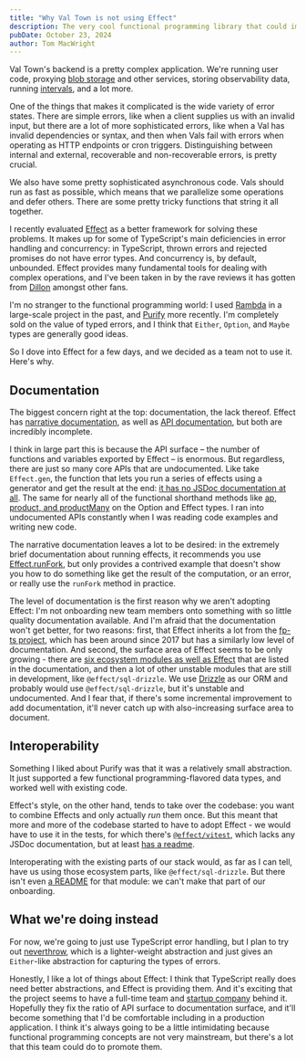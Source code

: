 ```yaml
---
title: "Why Val Town is not using Effect"
description: The very cool functional programming library that could improve our codebase but is too much for our onboarding
pubDate: October 23, 2024
author: Tom MacWright
---
```


Val Town's backend is a pretty complex application. We're running user code, proxying [blob storage](https://docs.val.town/std/blob/) and other services, storing observability data, running [intervals](https://docs.val.town/types/cron/), and a lot more.

One of the things that makes it complicated is the wide variety of error states. There are simple errors, like when a client supplies us with an invalid input, but there are a lot of more sophisticated errors, like when a Val has invalid dependencies or syntax, and then when Vals fail with errors when operating as HTTP endpoints or cron triggers. Distinguishing between internal and external, recoverable and non-recoverable errors, is pretty crucial.

We also have some pretty sophisticated asynchronous code. Vals should run as fast as possible, which means that we parallelize some operations and defer others. There are some pretty tricky functions that string it all together.

I recently evaluated [Effect](https://effect.website/) as a better framework for solving these problems. It makes up for some of TypeScript's main deficiencies in error handling and concurrency: in TypeScript, thrown errors and rejected promises do not have error types. And concurrency is, by default, unbounded. Effect provides many fundamental tools for dealing with complex operations, and I've been taken in by the rave reviews it has gotten from [Dillon](https://x.com/dillon_mulroy) amongst other fans.

I'm no stranger to the functional programming world: I used [Rambda](https://ramdajs.com/) in a large-scale project in the past, and [Purify](https://github.com/gigobyte/purify) more recently. I'm completely sold on the value of typed errors, and I think that `Either`, `Option`, and `Maybe` types are generally good ideas.

So I dove into Effect for a few days, and we decided as a team not to use it. Here's why.

## Documentation

The biggest concern right at the top: documentation, the lack thereof. Effect has [narrative documentation](https://effect.website/docs/quickstart), as well as [API documentation](https://effect-ts.github.io/effect/docs/effect), but both are incredibly incomplete.

I think in large part this is because the API surface – the number of functions and variables exported by Effect – is enormous. But regardless, there are just so many core APIs that are undocumented. Like take `Effect.gen`, the function that lets you run a series of effects using a generator and get the result at the end: [it has no JSDoc documentation at all](https://effect-ts.github.io/effect/effect/Either.ts.html#gen). The same for nearly all of the functional shorthand methods like [ap, product, and productMany](https://effect-ts.github.io/effect/effect/Option.ts.html#ap) on the Option and Effect types. I ran into undocumented APIs constantly when I was reading code examples and writing new code.

The narrative documentation leaves a lot to be desired: in the extremely brief documentation about running effects, it recommends you use [Effect.runFork](https://effect.website/docs/guides/essentials/running-effects#runfork), but only provides a contrived example that doesn't show you how to do something like get the result of the computation, or an error, or really use the `runFork` method in practice.

The level of documentation is the first reason why we aren't adopting Effect: I'm not onboarding new team members onto something with so little quality documentation available. And I'm afraid that the documentation won't get better, for two reasons: first, that Effect inherits a lot from the [fp-ts project](https://gcanti.github.io/fp-ts/modules/Either.ts.html), which has been around since 2017 but has a similarly low level of documentation. And second, the surface area of Effect seems to be only growing - there are [six ecosystem modules as well as Effect](https://effect.website/docs/other/api-reference) that are listed in the documentation, and then a lot of other unstable modules that are still in development, like `@effect/sql-drizzle`. We use [Drizzle](https://orm.drizzle.team/) as our ORM and probably would use `@effect/sql-drizzle`, but it's unstable and undocumented. And I fear that, if there's some incremental improvement to add documentation, it'll never catch up with also-increasing surface area to document.

## Interoperability

Something I liked about Purify was that it was a relatively small abstraction. It just supported a few functional programming-flavored data types, and worked well with existing code.

Effect's style, on the other hand, tends to take over the codebase: you want to combine Effects and only actually _run_ them once. But this meant that more and more of the codebase started to have to adopt Effect - we would have to use it in the tests, for which there's [`@effect/vitest`](https://effect-ts.github.io/effect/vitest/index.ts.html), which lacks any JSDoc documentation, but at least [has a readme](https://www.npmjs.com/package/@effect/vitest).

Interoperating with the existing parts of our stack would, as far as I can tell, have us using those ecosystem parts, like `@effect/sql-drizzle`. But there isn't even [a README](https://www.npmjs.com/package/@effect/sql-drizzle/v/0.16.6) for that module: we can't make that part of our onboarding.

## What we're doing instead

For now, we're going to just use TypeScript error handling, but I plan to try out [neverthrow](https://github.com/supermacro/neverthrow), which is a lighter-weight abstraction and just gives an `Either`-like abstraction for capturing the types of errors.

Honestly, I like a lot of things about Effect: I think that TypeScript really does need better abstractions, and Effect is providing them. And it's exciting that the project seems to have a full-time team and [startup company](https://effectful.co/) behind it. Hopefully they fix the ratio of API surface to documentation surface, and it'll become something that I'd be comfortable including in a production application. I think it's always going to be a little intimidating because functional programming concepts
are not very mainstream, but there's a lot that this team could do to promote them.
